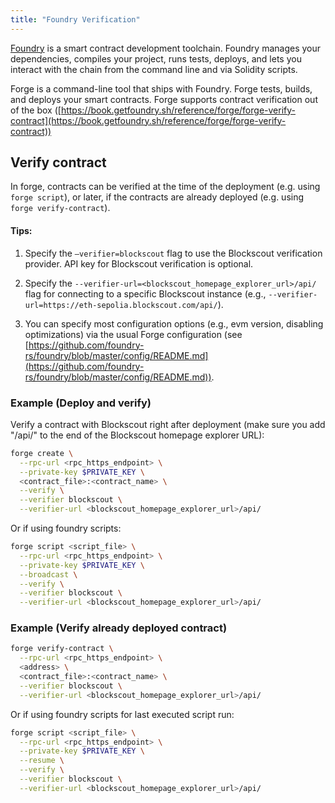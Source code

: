 ```yaml
---
title: "Foundry Verification"
---
```


[Foundry](https://github.com/foundry-rs/foundry/) is a smart contract development toolchain. Foundry manages your dependencies, compiles your project, runs tests, deploys, and lets you interact with the chain from the command line and via Solidity scripts.

Forge is a command-line tool that ships with Foundry. Forge tests, builds, and deploys your smart contracts. Forge supports contract verification out of the box ([https://book.getfoundry.sh/reference/forge/forge-verify-contract](https://book.getfoundry.sh/reference/forge/forge-verify-contract))

## Verify contract

In forge, contracts can be verified at the time of the deployment (e.g. using `forge script`), or later, if the contracts are already deployed (e.g. using `forge verify-contract`).

#### Tips:

1. Specify the `—verifier=blockscout` flag to use the Blockscout verification provider. API key for Blockscout verification is optional.

2. Specify the `--verifier-url=<blockscout_homepage_explorer_url>/api/` flag for connecting to a specific Blockscout instance (e.g., `--verifier-url=https://eth-sepolia.blockscout.com/api/`).

3. You can specify most configuration options (e.g., evm version, disabling optimizations) via the usual Forge configuration (see [https://github.com/foundry-rs/foundry/blob/master/config/README.md](https://github.com/foundry-rs/foundry/blob/master/config/README.md)).

### Example (Deploy and verify)

Verify a contract with Blockscout right after deployment (make sure you add "/api/" to the end of the Blockscout homepage explorer URL):

```sh
forge create \
  --rpc-url <rpc_https_endpoint> \
  --private-key $PRIVATE_KEY \
  <contract_file>:<contract_name> \
  --verify \
  --verifier blockscout \
  --verifier-url <blockscout_homepage_explorer_url>/api/
```

Or if using foundry scripts:

```sh
forge script <script_file> \
  --rpc-url <rpc_https_endpoint> \
  --private-key $PRIVATE_KEY \
  --broadcast \
  --verify \
  --verifier blockscout \
  --verifier-url <blockscout_homepage_explorer_url>/api/
```

### Example (Verify already deployed contract)

```sh
forge verify-contract \
  --rpc-url <rpc_https_endpoint> \
  <address> \
  <contract_file>:<contract_name> \
  --verifier blockscout \
  --verifier-url <blockscout_homepage_explorer_url>/api/
```

Or if using foundry scripts for last executed script run:

```sh
forge script <script_file> \
  --rpc-url <rpc_https_endpoint> \
  --private-key $PRIVATE_KEY \
  --resume \
  --verify \
  --verifier blockscout \
  --verifier-url <blockscout_homepage_explorer_url>/api/
```



